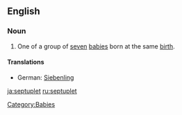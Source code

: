 ==English==

===Noun===
{{en-noun}}

# One of a group of [[seven]] [[baby|babies]] born at the same [[birth]].

====Translations====
*German: [[Siebenling]] {{m}}

[[Category:Babies]]

[[ja:septuplet]]
[[ru:septuplet]]